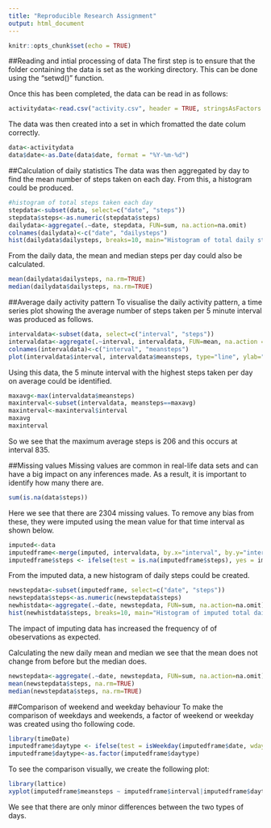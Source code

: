 ```yaml
---
title: "Reproducible Research Assignment"
output: html_document
---
```


```r
knitr::opts_chunk$set(echo = TRUE)
```

##Reading and intial processing of data
The first step is to ensure that the folder containing the data is set as the working directory. This can be done using the "setwd()" function.

Once this has been completed, the data can be read in as follows:

```r
activitydata<-read.csv("activity.csv", header = TRUE, stringsAsFactors = FALSE)
```

The data was then created into a set in which fromatted the date colum correctly.

```r
data<-activitydata
data$date<-as.Date(data$date, format = "%Y-%m-%d")
```

##Calculation of daily statistics
The data was then aggregated by day to find the mean number of steps taken on each day. From this, a histogram could be produced.

```r
#histogram of total steps taken each day
stepdata<-subset(data, select=c("date", "steps"))
stepdata$steps<-as.numeric(stepdata$steps)
dailydata<-aggregate(.~date, stepdata, FUN=sum, na.action=na.omit)
colnames(dailydata)<-c("date", "dailysteps")
hist(dailydata$dailysteps, breaks=10, main="Histogram of total daily steps", xlab="Number of steps in day")
```

From the daily data, the mean and median steps per day could also be calculated.

```r
mean(dailydata$dailysteps, na.rm=TRUE)
median(dailydata$dailysteps, na.rm=TRUE)
```

##Average daily activity pattern
To visualise the daily activity pattern, a time series plot showing the average number of steps taken per 5 minute interval was produced as follows.

```r
intervaldata<-subset(data, select=c("interval", "steps"))
intervaldata<-aggregate(.~interval, intervaldata, FUN=mean, na.action = na.omit)
colnames(intervaldata)<-c("interval", "meansteps")
plot(intervaldata$interval, intervaldata$meansteps, type="line", ylab="Average steps in interval", xlab="Time Interval", main="Timeseries of average steps taken", col="green")
```

Using this data, the 5 minute interval with the highest steps taken per day on average could be identified.

```r
maxavg<-max(intervaldata$meansteps)
maxinterval<-subset(intervaldata, meansteps==maxavg)
maxinterval<-maxinterval$interval
maxavg
maxinterval
```

So we see that the maximum average steps is 206 and this occurs at interval 835.

##Missing values
Missing values are common in real-life data sets and can have a big impact on any inferences made. As a result, it is important to identify how many there are.
```r
sum(is.na(data$steps))
```
Here we see that there are 2304 missing values.
To remove any bias from these, they were imputed using the mean value for that time interval as shown below.

```r
imputed<-data
imputedframe<-merge(imputed, intervaldata, by.x="interval", by.y="interval", all.x=TRUE)
imputedframe$steps <- ifelse(test = is.na(imputedframe$steps), yes = imputedframe$meansteps, no = imputedframe$steps)
```
From the imputed data, a new histogram of daily steps could be created.

```r
newstepdata<-subset(imputedframe, select=c("date", "steps"))
newstepdata$steps<-as.numeric(newstepdata$steps)
newhistdata<-aggregate(.~date, newstepdata, FUN=sum, na.action=na.omit)
hist(newhistdata$steps, breaks=10, main="Histogram of imputed total daily steps", xlab="Number of steps in day")
```

The impact of imputing data has increased the frequency of of obeservations as expected.

Calculating the new daily mean and median we see that the mean does not change from before but the median does.
```r
newstepdata<-aggregate(.~date, newstepdata, FUN=sum, na.action=na.omit)
mean(newstepdata$steps, na.rm=TRUE)
median(newstepdata$steps, na.rm=TRUE)
```

##Comparison of weekend and weekday behaviour
To make the comparison of weekdays and weekends, a factor of weekend or weekday was created using tho following code.
```r
library(timeDate)
imputedframe$daytype <- ifelse(test = isWeekday(imputedframe$date, wday=1:5), yes = "weekday", no = "weekend")
imputedframe$daytype<-as.factor(imputedframe$daytype)
```
To see the comparison visually, we create the following plot:
```r
library(lattice)
xyplot(imputedframe$meansteps ~ imputedframe$interval|imputedframe$daytype, data=imputedframe, type="l", xlab="Interval", ylab="Mean Steps")
```

We see that there are only minor differences between the two types of days.